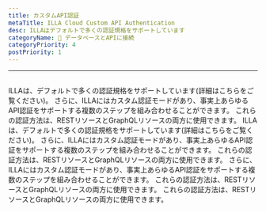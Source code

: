 ```yaml
---
title: カスタムAPI認証
metaTitle: ILLA Cloud Custom API Authentication
desc: ILLAはデフォルトで多くの認証規格をサポートしています
categoryName: 📲 データベースとAPIに接続
categoryPriority: 4
postPriority: 1
---
```


* * *

## <h2 hidden>カスタムAPI認証</h2>

ILLAは、デフォルトで多くの認証規格をサポートしています(詳細はこちらをご覧ください)。 
さらに、ILLAにはカスタム認証モードがあり、事実上あらゆるAPI認証をサポートする複数のステップを組み合わせることができます。 
これらの認証方法は、RESTリソースとGraphQLリソースの両方に使用できます。 
ILLAは、デフォルトで多くの認証規格をサポートしています(詳細はこちらをご覧ください)。 
さらに、ILLAにはカスタム認証モードがあり、事実上あらゆるAPI認証をサポートする複数のステップを組み合わせることができます。 
これらの認証方法は、RESTリソースとGraphQLリソースの両方に使用できます。 
さらに、ILLAにはカスタム認証モードがあり、事実上あらゆるAPI認証をサポートする複数のステップを組み合わせることができます。 
これらの認証方法は、RESTリソースとGraphQLリソースの両方に使用できます。 
これらの認証方法は、RESTリソースとGraphQLリソースの両方に使用できます。
